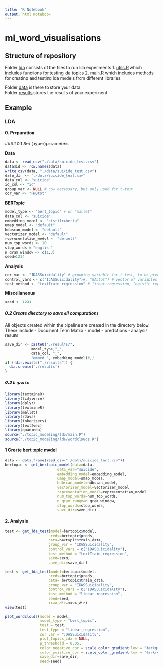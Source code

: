 ```yaml
---
title: "R Notebook"
output: html_notebook
---
```


# ml_word_visualisations

## Structure of repository

Folder [lda](./lda) consists of the files to run lda experiments 
1. [utils.R](./lda/utils.R) which includes functions for testing lda topics 
2. [main.R](./lda/main.R) which includes methods for creating and testing lda models from different libraries

Folder [data](./data) is there to store your data. <br>
Folder [results](./results) stores the results of your experiment

## Example 

### LDA
#### 0. Preparation
  #### 0.1 Set (hyper)parameters

**Data** 
```r
data <- read_csv("./data/suicide_test.csv")
data$id <- row.names(data)
write_csv(data, "./data/suicide_test.csv")
data_dir <- "./data/suicide_test.csv"
data_col <- "suicide"
id_col <- "id"
group_var <- NULL # now necessary, but only used for t-test
cor_var <- "PHQtot"
```


**BERTopic**
```r
model_type <- "bert_topic" # or "mallet"
data_col <- "suicide"
embedding_model <- "distilroberta"
umap_model <- "default"
hdbscan_model <- "default"
vectorizer_model <- "default"
representation_model <- "default"
num_top_words <- 10
stop_words = "english"
n_gram_window <- c(1,3)
seed=1234
```

**Analysis**
```r
cor_var <- "IDASSuicidality" # grouping variable for t-test, to be predicted variable for other
control_vars <- c("IDASSuicidality")#, "GADtot") # vector of variables to control analysis with if test_method is linear_regression
test_method <- "textTrain_regression" # linear_regression, logistic_regression, t-test
```

**Miscellaneous** 
```r
seed <- 1234
```

##### 0.2 Create directory to save all computations
All objects created within the pipeline are created in the directory below. These include
- Document Term Matrix
- model
- predictions
- analysis results
```r
save_dir <- paste0("./results/",
            model_type,"_",
            data_col, "_",
            "embed_", embedding_model)#,)
if (!dir.exists("./results")) {
  dir.create("./results")
}
```

##### 0.3 Imports
```r
library(textmineR)
library(tidyverse)
library(dplyr)
library(textmineR)
library(mallet)
library(rJava)
library(tokenizers)
library(text2vec)
library(quanteda)
source("./topic_modeling/lda/main.R")
source("./topic_modeling/lda/wordclouds.R")

```


#### 1 Create bert topic model
```r
data <- data.frame(read_csv("./data/suicide_test.csv"))
bertopic <- get_bertopic_model(data=data,
                        data_var="suicide",
                        embedding_model=embedding_model,
                        umap_model=umap_model,
                        hdbscan_model=hdbscan_model,
                        vectorizer_model=vectorizer_model,
                        representation_model=representation_model,
                        num_top_words=num_top_words,
                        n_gram_range=n_gram_window,
                        stop_words=stop_words,
                        save_dir=save_dir)
```


#### 2. Analysis

```r

test <- get_lda_test(model=bertopic$model,
                    preds=bertopic$preds,
                    data=bertopic$train_data,
                    group_var = "IDASSuicidality",
                    control_vars = c("IDASSuicidality"),
                    test_method = "textTrain_regression",
                    seed=seed,
                    save_dir=save_dir)
```


```r
test <- get_lda_test(model=bertopic$model,
                    preds=bertopic$preds,
                    data= bertopic$train_data,
                    group_var = "IDASSuicidality",
                    control_vars = c("IDASSuicidality"),
                    test_method = "linear_regression",
                    seed=seed,
                    save_dir=save_dir)
view(test)
```

```r

plot_wordclouds(model = model,
                model_type = "bert_topic",
                test = test,
                test_type = "linear_regression",
                cor_var = "IDASSuicidality",
                plot_topics_idx = NULL,
                p_threshold = 0.05,
                color_negative_cor = scale_color_gradient(low = "darkgreen", high = "green"),
                color_positive_cor = scale_color_gradient(low = "darkred", high = "red"),
                save_dir=save_dir,
                seed=seed)
```
